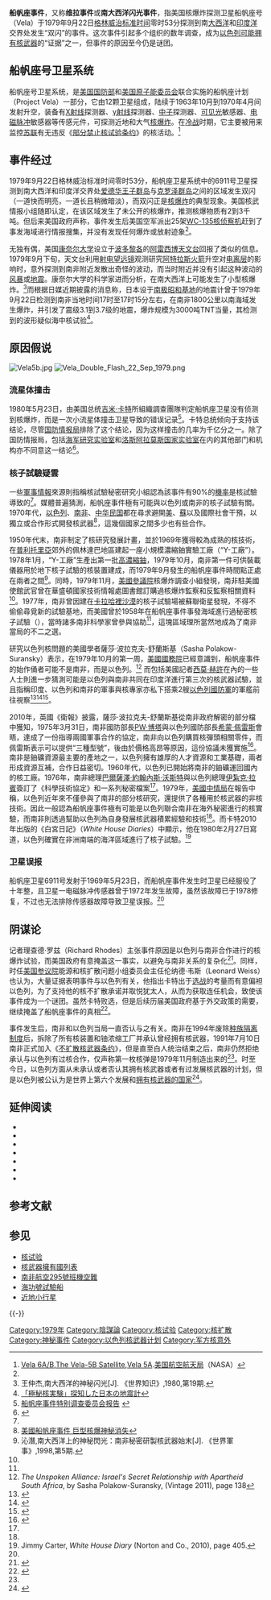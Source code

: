{{noteTA |G1 = 核能 |G2 = Astronomy |G3=Earthquake
|1=zh-hans:台; zh-hant:臺;
|2=zh-tw:訊息;zh-cn:信息;
}}
{{Infobox event<!-- 勿大写为“Infobox Event”，那是另一个模板 -->
|title                    = 船帆座事件
|image                    = Orthographic_projection_centered_on_the_Prince_Edward_Island.png
|image_size               = 
|caption                  = 事发区域的正交投影图
|date                     = {{Start date|1979|9|22}}
|time                     = 00:53 [[格林威治标准时间|GMT]]
|place                    = 南[[大西洋|大西洋]]和[[印度洋|印度洋]]交界处 {{Flagicon|South Africa}} [[爱德华王子群岛|爱德华王子群岛]] 与 {{Flagicon|French Southern and Antarctic Lands}} [[克罗泽群岛|克罗泽群岛]]之间的海域
|coordinates              = {{Coord|47|S|40|E|display=inline,title|type:landmark}}
|also known as            = 
|cause                    = 不明，存在争议
|first reporter           = 
|filmed by                = 
|notes                    = 
}}

'''船帆座事件'''，又称'''维拉事件'''或'''南大西洋闪光事件'''，指美国核爆炸探测卫星船帆座号（Vela）于1979年9月22日[[格林威治标准时间|格林威治标准时间]]零时53分探测到南[[大西洋|大西洋]]和[[印度洋|印度洋]]交界处发生“双闪”的事件。这次事件引起多个组织的数年调查，成为[[以色列|以色列]][[核武器擁有國列表#其他國家|可能拥有核武器]]的“证据”之一，但事件的原因至今仍是谜团。

== 船帆座号卫星系统 ==
船帆座号卫星系统，是[[美国国防部|美国国防部]]和[[美国原子能委员会|美国原子能委员会]]联合实施的船帆座计划（Project Vela）一部分，它由12颗卫星组成，陆续于1963年10月到1970年4月间发射升空，装备有[[X射线|X射线]]探测器、[[γ射线|γ射线]]探测器、[[中子|中子]]探测器、[[可见光|可见光]]敏感器、[[电磁脉冲|电磁脉冲]]敏感器等传感元件，可探测近地和大气[[核爆炸|核爆炸]]。在[[冷战|冷战]]时期，它主要被用来监控[[苏联|苏联]]有无违反《[[部分禁止核试验条约|部分禁止核试验条约]]》的核活动。<ref name="NASA">[http://heasarc.gsfc.nasa.gov/docs/heasarc/missions/vela6.html Vela 6A/B],[http://heasarc.gsfc.nasa.gov/docs/vela5b/vela5b.html The Vela-5B Satellite],[http://heasarc.gsfc.nasa.gov/docs/heasarc/missions/vela5a.html Vela 5A].[[美国航空航天局|美国航空航天局]]（NASA）</ref>

== 事件经过 ==
1979年9月22日格林威治标准时间零时53分，船帆座卫星系统中的6911号卫星探测到南大西洋和印度洋交界处[[爱德华王子群岛|爱德华王子群岛]]与[[克罗泽群岛|克罗泽群岛]]之间的区域发生双闪（一道快而明亮，一道长且稍微暗淡），而双闪正是[[核爆炸|核爆炸]]的典型现象。美国核武情报小组随即认定，在该区域发生了未公开的核爆炸，推测核爆物质有2到3千吨。但后来美国政府声称，事件发生后美国空军派出25架[[WC-135核侦察机|WC-135核侦察机]]赶到了事发海域进行情报搜集，并没有发现任何爆炸或放射迹象<ref name="worldknowledge"/>。

无独有偶，美国[[康奈尔大学|康奈尔大学]]设立于[[波多黎各|波多黎各]]的[[阿雷西博天文台|阿雷西博天文台]]回报了类似的信息。1979年9月下旬，天文台利用[[射电望远镜|射电望远镜]]观测研究[[阿特拉斯火箭|阿特拉斯火箭]]升空对[[电离层|电离层]]的影响时，意外探测到南非附近发散出奇怪的波动，而当时附近并没有引起这种波动的[[风暴|风暴]]或[[地震|地震]]。康奈尔大学的科学家进而分析，在南大西洋上可能发生了小型核爆炸。<ref name="worldknowledge">王仲杰,南大西洋的神秘闪光[J]. 《世界知识》,1980,第19期.</ref>而根据日媒近期披露的消息称，日本设于[[南极|南极]][[昭和基地|昭和基地]]的地震计曾于1979年9月22日检测到南非当地时间17时至17时15分左右，在南非1800公里以南海域发生爆炸，并引发了震级3.1到3.7级的地震，爆炸规模为3000吨TNT当量，其检测到的波形疑似海中核试验<ref>[http://www.zakzak.co.jp/society/domestic/news/20131115/dms1311150728004-n1.htm 「極秘核実験」探知した日本の地震計]</ref>。

== 原因假说 ==
[[File:Vela5b.jpg|thumb]]
[[File:Vela_Double_Flash_22_Sep_1979.png|thumb]]

=== 流星体撞击 ===
1980年5月23日，由美国总统[[吉米·卡特|吉米·卡特]]所組織調查團隊判定船帆座卫星没有侦测到核爆炸，而是一次小流星体撞击卫星导致的错误记录<ref>[http://foia.abovetopsecret.com/VELA_SATELLITE/THE_VELA_INCIDENT/REPORTS/AD_HOC_REPORT_SEPT_23_1980.pdf 船帆座事件特别调查委员会报告] {{webarchive|url=https://web.archive.org/web/20120209131904/http://foia.abovetopsecret.com/VELA_SATELLITE/THE_VELA_INCIDENT/REPORTS/AD_HOC_REPORT_SEPT_23_1980.pdf |date=2012-02-09 }}</ref>。卡特总统倾向于支持该结论，尽管[[国防情报局|国防情报局]]排除了这个结论，因为这样撞击的几率为千亿分之一。除了国防情报局，包括[[美国海军研究实验室|海军研究实验室]]和[[洛斯阿拉莫斯国家实验室|洛斯阿拉莫斯国家实验室]]在内的其他部门和机构亦不同意这一结论<ref name="southafrica">{{Cite web |url = http://news.qq.com/a/20120217/001774.htm |title = 俄媒体：南非研制放弃核武器始末 |author = 知远防务 |date = 2012年2月17日}}</ref>。

=== 核子試驗疑雲 ===
一些[[軍事情報|軍事情報]]來源則指稱核試驗秘密研究小組認為該事件有90%的[[機率|機率]]是核試驗導致的<ref name="hersh"/>。媒體普遍猜測，船帆座事件極有可能與以色列或南非的核子試驗有關。1970年代，[[以色列|以色列]]、[[南非|南非]]、[[中华民国|中华民国]]都在尋求避開[[美國|美]]、[[蘇聯|蘇]]以及國際社會干預，以獨立或合作形式開發核武器<ref>[http://www.9000wy.com/qiyi/mi/20141111132806.html 美國船帆座事件 巨型核爆神秘消失]{{dead link|date=2018年4月 |bot=InternetArchiveBot |fix-attempted=yes }}</ref>，這幾個國家之間多少也有些合作。

1950年代末，南非制定了核研究發展計畫，並於1969年獲得較為成熟的核技術，在[[普利托里亞|普利托里亞]]郊外的佩林達巴地區建起一座小規模濃縮鈾實驗工廠（“Y-工廠”）。1978年1月，“Y-工廠”生產出第一批[[濃縮鈾|高濃縮鈾]]，1979年10月，南非第一件可供裝載儀器用於地下核子試驗的核裝置建成，而1979年9月發生的船帆座事件時間點正處在兩者之間<ref name="worlmilitary">沁潛,南大西洋上的神秘閃光：南非秘密研製核武器始末[J]. 《世界軍事》,1998,第5期.</ref>。同時，1979年11月，[[美國參議院|美國參議院]]核爆炸調查小組發現，南非駐美國使館武官曾在華盛頓國家技術情報處圖書館訂購過核爆炸監察和反監察相關資料<ref name="worldknowledge" />。1977年，南非曾因建在[[卡拉哈裡沙漠|卡拉哈裡沙漠]]的核子試驗場被蘇聯衛星發現，不得不偷偷尋覓新的試驗基地，而美國曾於1958年在船帆座事件事發海域進行過秘密核子試驗（{{link-en|百眼巨人行動|Operation Argus}}），當時諸多南非科學家曾參與協助<ref name="worldknowledge"/>，這塊區域理所當然地成為了南非當局的不二之選。

研究以色列核問題的美國學者薩莎·波拉克夫-舒蘭斯基（Sasha Polakow-Suransky）表示，在1979年10月的第一周，[[美國國務院|美國國務院]]已經意識到，船帆座事件的始作俑者可能不是南非，而是以色列。<ref>''The Unspoken Alliance: Israel's Secret Relationship with Apartheid South Africa'', by Sasha Polakow-Suransky, (Vintage 2011), page 138</ref>
而包括美國記者[[西莫·赫許|西莫·赫許]]在內的一些人士則進一步猜測可能是以色列與南非共同在印度洋進行第三次的核武器試驗，並且指稱印度、以色列和南非的軍事與核專家亦私下搭乘2艘[[以色列國防軍|以色列國防軍]]的軍艦前往視察<ref name="hersh">{{Cite book | author = Seymour M. Hersh | title = Samson Option: Israel's Nuclear Arsenal & American Foreign Policy | location =  | publisher = Vintage Books | date = | pages = | ISBN = 978-0679743316 | accessdate =  | url =  | language = | quote =  }}</ref><ref>{{Cite web |url= http://nuclearweaponarchive.org/Safrica/Vela.html |title= Report on the 1979 Vela Incident |author= Carey Sublette |date= 2001年9月1日 |publisher= The Nuclear Weapon Archive |language= |accessdate=  |quote=  }}</ref><ref>{{Cite web |url= http://www.gwu.edu/~nsarchiv/NSAEBB/NSAEBB190/ |title= he Vela IncidentNuclear Test or Meteoroid? |author= Jeffrey T. Richelson |date= 2006年5月5日 |publisher= 美國國家安全檔案資料庫（National Security Archive） |language= |accessdate=  |quote=  }}</ref>。

2010年，英國《衛報》披露，薩莎·波拉克夫-舒蘭斯基從南非政府解密的部分檔中獲知，1975年3月31日，南非國防部長[[彼得·威廉·波塔|PW·博塔]]與以色列國防部長[[希蒙·佩雷斯|希蒙·佩雷斯]]會晤，達成了一份指導兩國軍事合作的協定，南非向以色列購買核彈頭相關零件，而佩雷斯表示可以提供“三種型號”，後由於價格高昂等原因，這份協議未獲實施<ref>{{cite news|language =|author =任元俊|url =http://epaper.bjnews.com.cn/html/2010-05/25/content_104153.htm?div=-1|title =英媒曝以色列有核武|publisher =新京報|pages =A24版|date =2010年5月25日}}{{dead link|date=2018年4月 |bot=InternetArchiveBot |fix-attempted=yes }}</ref>。南非是鈾礦資源最主要的產地之一，以色列擁有雄厚的人才資源和工業基礎，兩者形成資源互補，合作日益密切。1960年代，以色列已開始將南非的鈾礦運回國內的核工廠。1976年，南非總理[[巴爾薩澤·約翰內斯·沃斯特|巴爾薩澤·約翰內斯·沃斯特]]與以色列總理[[伊紮克·拉賓|伊紮克·拉賓]]簽訂了《科學技術協定》和一系列秘密檔案<ref name="worldknowledge" />。1979年，[[美國中情局|美國中情局]]在報告中稱，以色列近年來不僅參與了南非的部分核研究，還提供了各種用於核武器的非核技術。因此一般認為船帆座事件極有可能是以色列聯合南非在海外秘密進行的核實驗，而南非則透過幫助以色列為自身發展核武器積累經驗和技術<ref name="southafrica" />。而卡特2010年出版的《白宮日記》（''White House Diaries''）中顯示，他在1980年2月27日寫道，以色列確實在非洲南端的海洋區域進行了核子試驗。<ref>Jimmy Carter, ''White House Diary'' (Norton and Co., 2010), page 405.</ref>

=== 卫星误报 ===
船帆座卫星6911号发射于1969年5月23日，而船帆座事件发生时卫星已经服役了十年整，且卫星一电磁脉冲传感器曾于1972年发生故障，虽然该故障已于1978修复，不过也无法排除传感器故障导致卫星误报。<ref name="NASA" />

== 阴谋论 ==
{{See also|1980年美国总统选举}}

记者理查德·罗兹（Richard Rhodes）主张事件原因是以色列与南非合作进行的核爆炸试验，而美国政府有意掩盖这一事实，以避免与南非关系的复杂化<ref>{{cite book |last=Rhodes |first=Richard |url = http://books.google.com/books?id=qZgBYgfJvc8C |title = Twilight of the Bombs: Recent Challenges, New Dangers, and the Prospects for a World Without Nuclear Weapons |publisher=Random House|year=2011 |ISBN = 0-307-38741-0 |ref=harv}}</ref>。同样，时任[[美国参议院|美国参议院]]能源和核扩散问题小组委员会主任伦纳德·韦斯（Leonard Weiss）也认为，大量证据表明事件与以色列有关，他指出卡特出于[[1980年美国总统选举|选战]]的考量而有意偏袒以色列，为了支持他的核不扩散承诺并取悦犹太人，从而为获取连任机会，致使该事件成为一个谜团。虽然卡特败选，但是后续历届美国政府基于外交政策的需要，继续掩盖了船帆座事件的真相<ref>{{cite paper |last = Weiss |first = Leonard |title = The 1979 South Atlantic Flash: The Case for an Israeli Nuclear Test |publisher = Stanford University |date = 2011年7月30日 |accessdate =  |url = http://www.npolicy.org/article_file/The_1979_South_Atlantic_Flash__The_Case_for_an_Israeli_Nuclear_Test.pdf |format = PDF |ref = harv |journal =  |author =  |archive-url = https://web.archive.org/web/20141023234902/http://www.npolicy.org/article_file/The_1979_South_Atlantic_Flash__The_Case_for_an_Israeli_Nuclear_Test.pdf |archive-date = 2014年10月23日 |dead-url = yes }}</ref>。

事件发生后，南非和以色列当局一直否认与之有关。南非在1994年废除[[南非种族隔离|种族隔离制度]]后，拆除了所有核装置和铀浓缩工厂并承认曾经拥有核武器，1991年7月10日南非正式加入《[[不扩散核武器条约|不扩散核武器条约]]》，但是直至白人统治结束之后，南非仍然拒绝承认与以色列有过核合作，仅声称第一枚核弹是1979年11月制造出来的<ref name="worlmilitary"/>。时至今日，以色列方面从未承认或者否认其拥有核武器或者有过发展核武器的计划，但是以色列被公认为是世界上第六个发展和[[有核国家|拥有核武器的国家]]<ref>{{Cite book | author = Avner Cohen | title = Israel and the Bomb | location =  | publisher = Columbia University Press | date = 1998年10月15日 | pages = 第349頁 | ISBN = 978-0231104821 | accessdate =  | url =https://archive.org/details/israelbomb00cohe| language = | quote =  }}</ref>。

==延伸阅读 ==
* {{cite book|year=2016|editor1-last=Burton|editor1-first=Myra F.|editor2-last=Howard|editor2-first=Adam M.|title=Foreign Relations of the United States, 1977–1980|url=https://s3.amazonaws.com/static.history.state.gov/frus/frus1977-80v16/pdf/frus1977-80v16.pdf#page=1126 |work=history.state.gov |volume=XVI (Southern Africa)|location=Washington, DC |publisher=[[美国国务院|Department of State]], Office of the Historian, Bureau of Public Affairs|pages=1086–1114|ref=none|accessdate=9 September 2016}}
*{{Cite journal|title=Flash Not Missed by Vela Still Veiled in Mist|url=https://www.sciencemag.org/lookup/doi/10.1126/science.206.4422.1051|last=Marshall|first=E.|date=1979-11-30|journal=[[科学_(期刊)|Science]]|issue=4422|doi=10.1126/science.206.4422.1051|volume=206|pages=1051–1052|language=en|issn=0036-8075|pmid=17787470|bibcode=1979Sci...206.1051M}}
*{{Cite journal|title=Scientists Fail to Solve Vela Mystery|url=https://www.sciencemag.org/lookup/doi/10.1126/science.207.4430.504|last=Marshall|first=E.|date=1980-02-01|journal=[[科学_(期刊)|Science]]|issue=4430|doi=10.1126/science.207.4430.504|volume=207|pages=504–506|language=en|issn=0036-8075|pmid=17795621|bibcode=1980Sci...207..504M}}
*{{Cite journal|title=Navy Lab Concludes the Vela Saw a Bomb|url=https://www.sciencemag.org/lookup/doi/10.1126/science.209.4460.996|last=Marshall|first=E.|date=1980-08-29|journal=[[科学_(期刊)|Science]]|issue=4460|doi=10.1126/science.209.4460.996|volume=209|pages=996–997|language=en|issn=0036-8075|pmid=17747218|bibcode=1980Sci...209..996M}}
*{{Cite journal|title=Science and Technology in the White House, 1977 to 1980: Part 2|url=https://www.sciencemag.org/lookup/doi/10.1126/science.211.4479.249|last=Press|first=F.|date=1981-01-16|journal=[[科学_(期刊)|Science]]|issue=4479|doi=10.1126/science.211.4479.249|volume=211|pages=249–256|language=en|issn=0036-8075}}
*{{cite journal|last=Torrey |first=Lee |url=https://books.google.com/?id=BKny3arQtnUC&pg=PA268|title=Is South Africa a nuclear power?|journal=[[新科學人|New Scientist]]|date=24 July 1980|page=268|volume=87|issue=1211|accessdate=9 September 2016|issn=0262-4079|oclc=2378350}}
* {{Cite journal|last=Weiss|first=Leonard|url=http://thebulletin.org/flash-past-why-apparent-israeli-nuclear-test-1979-matters-today8734|title=Flash from the past: Why an apparent Israeli nuclear test in 1979 matters today|journal=Bulletin of the Atomic Scientists|date=8 September 2015|accessdate=9 September 2016}}

== 参考文献 ==
{{Reflist|2}}

== 参见 ==
{{Portal box|軍事|以色列|美國}}
*[[核试验|核试验]]
*[[核武器擁有國列表|核武器擁有國列表]]
*[[南非航空295號班機空難|南非航空295號班機空難]]
*[[海功號試驗船|海功號試驗船]]
*[[近地小行星|近地小行星]]

{{-}}
{{阴谋论}}

[[Category:1979年|Category:1979年]]
[[Category:陰謀論|Category:陰謀論]]
[[Category:核试验|Category:核试验]]
[[Category:核扩散|Category:核扩散]]
[[Category:神秘事件|Category:神秘事件]]
[[Category:以色列核武器计划|Category:以色列核武器计划]]
[[Category:军方核意外|Category:军方核意外]]
